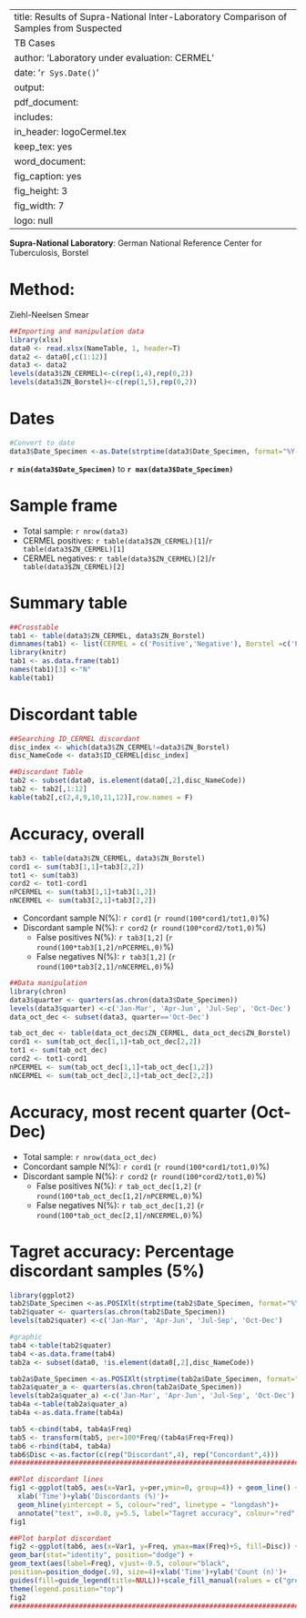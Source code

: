 

---
title: Results of Supra-National Inter-Laboratory Comparison of Samples from Suspected
  TB Cases
author: 'Laboratory under evaluation: CERMEL'
date: '`r Sys.Date()`'
output:
  pdf_document:
    includes:
      in_header: logoCermel.tex
    keep_tex: yes
  word_document:
    fig_caption: yes
    fig_height: 3
    fig_width: 7
logo: null
---

**Supra-National Laboratory**: German National Reference Center for Tuberculosis, Borstel

Method:
======
Ziehl-Neelsen Smear
```r
##Importing and manipulation data
library(xlsx) 
data0 <- read.xlsx(NameTable, 1, header=T)
data2 <- data0[,c(1:12)]
data3 <- data2
levels(data3$ZN_CERMEL)<-c(rep(1,4),rep(0,2))
levels(data3$ZN_Borstel)<-c(rep(1,5),rep(0,2))
```

Dates
=====
```r
#Convert to date
data3$Date_Specimen <-as.Date(strptime(data3$Date_Specimen, format="%Y-%m-%d"))
```
**`r min(data3$Date_Specimen)`** to **`r max(data3$Date_Specimen)`**

Sample frame 
============
- Total sample: `r nrow(data3)`
- CERMEL positives: `r table(data3$ZN_CERMEL)[1]`/`r table(data3$ZN_CERMEL)[1]`
- CERMEL negatives: `r table(data3$ZN_CERMEL)[2]`/`r table(data3$ZN_CERMEL)[2]`

Summary table
=============
```r
##Crosstable
tab1 <- table(data3$ZN_CERMEL, data3$ZN_Borstel)
dimnames(tab1) <- list(CERMEL = c('Positive','Negative'), Borstel =c('Positive', 'Negative'))
library(knitr)
tab1 <- as.data.frame(tab1)
names(tab1)[3] <-"N"
kable(tab1)
```

\pagebreak

Discordant table
================
```r
##Searching ID_CERMEL discordant
disc_index <- which(data3$ZN_CERMEL!=data3$ZN_Borstel)
disc_NameCode <- data3$ID_CERMEL[disc_index]

##Discordant Table 
tab2 <- subset(data0, is.element(data0[,2],disc_NameCode))
tab2 <- tab2[,1:12]
kable(tab2[,c(2,4,9,10,11,12)],row.names = F)
```

Accuracy, overall
================
```r
tab3 <- table(data3$ZN_CERMEL, data3$ZN_Borstel)
cord1 <- sum(tab3[1,1]+tab3[2,2])
tot1 <- sum(tab3)
cord2 <- tot1-cord1
nPCERMEL <- sum(tab3[1,1]+tab3[1,2])
nNCERMEL <- sum(tab3[2,1]+tab3[2,2])
```

- Concordant sample N(%): `r cord1` (`r round(100*cord1/tot1,0)`%)
- Discordant sample N(%): `r cord2` (`r round(100*cord2/tot1,0)`%)
    + False positives N(%): `r tab3[1,2]` (`r round(100*tab3[1,2]/nPCERMEL,0)`%)
    + False negatives N(%): `r tab3[1,2]` (`r round(100*tab3[2,1]/nNCERMEL,0)`%)

```r

##Data manipulation
library(chron)
data3$quarter <- quarters(as.chron(data3$Date_Specimen))
levels(data3$quarter) <-c('Jan-Mar', 'Apr-Jun', 'Jul-Sep', 'Oct-Dec')
data_oct_dec <- subset(data3, quarter=='Oct-Dec')

tab_oct_dec <- table(data_oct_dec$ZN_CERMEL, data_oct_dec$ZN_Borstel)
cord1 <- sum(tab_oct_dec[1,1]+tab_oct_dec[2,2])
tot1 <- sum(tab_oct_dec)
cord2 <- tot1-cord1
nPCERMEL <- sum(tab_oct_dec[1,1]+tab_oct_dec[1,2])
nNCERMEL <- sum(tab_oct_dec[2,1]+tab_oct_dec[2,2])
```

Accuracy, most recent quarter (Oct-Dec)
=======================================
- Total sample: `r nrow(data_oct_dec)`
- Concordant sample N(%): `r cord1` (`r round(100*cord1/tot1,0)`%)
- Discordant sample N(%): `r cord2` (`r round(100*cord2/tot1,0)`%)
    - False positives N(%): `r tab_oct_dec[1,2]` (`r round(100*tab_oct_dec[1,2]/nPCERMEL,0)`%)
    - False negatives N(%): `r tab_oct_dec[1,2]` (`r round(100*tab_oct_dec[2,1]/nNCERMEL,0)`%)



Tagret accuracy: Percentage discordant samples (5%)
====================================================
```r
library(ggplot2)
tab2$Date_Specimen <-as.POSIXlt(strptime(tab2$Date_Specimen, format="%Y-%m-%d"))
tab2$quater <- quarters(as.chron(tab2$Date_Specimen))
levels(tab2$quater) <-c('Jan-Mar', 'Apr-Jun', 'Jul-Sep', 'Oct-Dec')

#graphic
tab4 <-table(tab2$quater)
tab4 <-as.data.frame(tab4)
tab2a <- subset(data0, !is.element(data0[,2],disc_NameCode))

tab2a$Date_Specimen <-as.POSIXlt(strptime(tab2a$Date_Specimen, format="%Y-%m-%d"))
tab2a$quater_a <- quarters(as.chron(tab2a$Date_Specimen))
levels(tab2a$quater_a) <-c('Jan-Mar', 'Apr-Jun', 'Jul-Sep', 'Oct-Dec')
tab4a <-table(tab2a$quater_a)
tab4a <-as.data.frame(tab4a)

tab5 <-cbind(tab4, tab4a$Freq)
tab5 <- transform(tab5, per=100*Freq/(tab4a$Freq+Freq))
tab6 <-rbind(tab4, tab4a)
tab6$Disc <-as.factor(c(rep("Discordant",4), rep("Concordant",4)))
#########################################################################

##Plot discordant lines
fig1 <-ggplot(tab5, aes(x=Var1, y=per,ymin=0, group=4)) + geom_line() + geom_point()+
  xlab('Time')+ylab('Discordants (%)')+
  geom_hline(yintercept = 5, colour="red", linetype = "longdash")+
  annotate("text", x=0.8, y=5.5, label="Tagret accuracy", colour="red", size=3)
fig1

##Plot barplot discordant
fig2 <-ggplot(tab6, aes(x=Var1, y=Freq, ymax=max(Freq)+5, fill=Disc)) +
geom_bar(stat="identity", position="dodge") +
geom_text(aes(label=Freq), vjust=-0.5, colour="black",
position=position_dodge(.9), size=4)+xlab('Time')+ylab('Count (n)')+
guides(fill=guide_legend(title=NULL))+scale_fill_manual(values = c("grey","black"))+
theme(legend.position="top") 
fig2
#########################################################################
```











